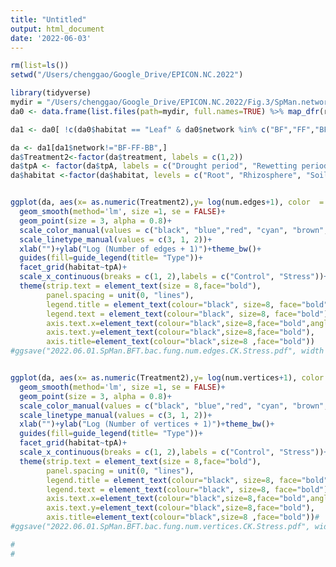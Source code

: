 ```yaml
---
title: "Untitled"
output: html_document
date: '2022-06-03'
---
```


```r
rm(list=ls())
setwd("/Users/chenggao/Google_Drive/EPICON.NC.2022")

library(tidyverse) 
mydir = "/Users/chenggao/Google_Drive/EPICON.NC.2022/Fig.3/SpMan.network.property.2022.05.31"
da0 <- data.frame(list.files(path=mydir, full.names=TRUE) %>% map_dfr(readRDS))

da1 <- da0[ !c(da0$habitat == "Leaf" & da0$network %in% c("BF","FF","BF-FF-BB") & da0$tpA == 2),]

da <- da1[da1$network!="BF-FF-BB",]
da$Treatment2<-factor(da$treatment, labels = c(1,2))
da$tpA <- factor(da$tpA, labels = c("Drought period", "Rewetting period"))
da$habitat <-factor(da$habitat, levels = c("Root", "Rhizosphere", "Soil", "Leaf"))


ggplot(da, aes(x= as.numeric(Treatment2),y= log(num.edges+1), color  = network )) + 
  geom_smooth(method='lm', size =1, se = FALSE)+
  geom_point(size = 3, alpha = 0.8)+
  scale_color_manual(values = c("black", "blue","red", "cyan", "brown", "yellow"))+
  scale_linetype_manual(values = c(3, 1, 2))+
  xlab("")+ylab("Log (Number of edges + 1)")+theme_bw()+
  guides(fill=guide_legend(title= "Type"))+
  facet_grid(habitat~tpA)+
  scale_x_continuous(breaks = c(1, 2),labels = c("Control", "Stress"))+
  theme(strip.text = element_text(size = 8,face="bold"),
        panel.spacing = unit(0, "lines"),
        legend.title = element_text(colour="black", size=8, face="bold"),
        legend.text = element_text(colour="black", size=8, face="bold"),
        axis.text.x=element_text(colour="black",size=8,face="bold",angle = 90, hjust = 1),
        axis.text.y=element_text(colour="black",size=8,face="bold"),
        axis.title=element_text(colour="black",size=8 ,face="bold"))
#ggsave("2022.06.01.SpMan.BFT.bac.fung.num.edges.CK.Stress.pdf", width = 4, height = 6)


ggplot(da, aes(x= as.numeric(Treatment2),y= log(num.vertices+1), color  = network )) + 
  geom_smooth(method='lm', size =1, se = FALSE)+
  geom_point(size = 3, alpha = 0.8)+
  scale_color_manual(values = c("black", "blue","red", "cyan", "brown", "yellow"))+
  scale_linetype_manual(values = c(3, 1, 2))+
  xlab("")+ylab("Log (Number of vertices + 1)")+theme_bw()+
  guides(fill=guide_legend(title= "Type"))+
  facet_grid(habitat~tpA)+
  scale_x_continuous(breaks = c(1, 2),labels = c("Control", "Stress"))+
  theme(strip.text = element_text(size = 8,face="bold"),
        panel.spacing = unit(0, "lines"),
        legend.title = element_text(colour="black", size=8, face="bold"),
        legend.text = element_text(colour="black", size=8, face="bold"),
        axis.text.x=element_text(colour="black",size=8,face="bold",angle = 90, hjust = 1),
        axis.text.y=element_text(colour="black",size=8,face="bold"),
        axis.title=element_text(colour="black",size=8 ,face="bold"))#
#ggsave("2022.06.01.SpMan.BFT.bac.fung.num.vertices.CK.Stress.pdf", width = 4, height = 6)

#
#
```

